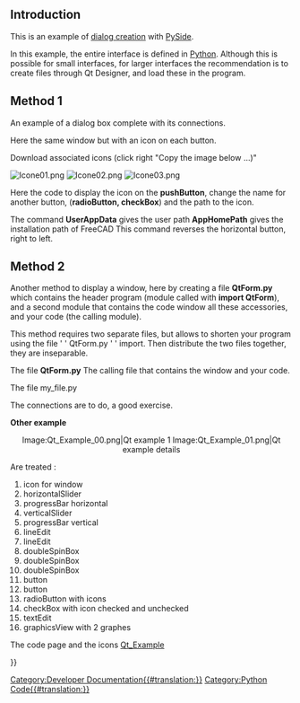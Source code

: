 <languages/>
<translate>

== Introduction == <!--T:1-->

<!--T:2-->
This is an example of [[Dialog_creation|dialog creation]] with [[PySide|PySide]].

<!--T:3-->
In this example, the entire interface is defined in [[Python|Python]]. Although this is possible for small interfaces, for larger interfaces the recommendation is to create {{FileName|.ui}} files through Qt Designer, and load these in the program.

==Method 1== <!--T:4-->

<!--T:5-->
An example of a dialog box complete with its connections.

</translate>
{{Code|code=
# -*- coding: utf-8 -*-
# Create by flachyjoe

from PySide import QtCore, QtGui

try:
    _fromUtf8 = QtCore.QString.fromUtf8
except AttributeError:
    def _fromUtf8(s):
        return s

try:
    _encoding = QtGui.QApplication.UnicodeUTF8
    def _translate(context, text, disambig):
        return QtGui.QApplication.translate(context, text, disambig, _encoding)
except AttributeError:
    def _translate(context, text, disambig):
        return QtGui.QApplication.translate(context, text, disambig)


class Ui_MainWindow(object):

     def __init__(self, MainWindow):
        self.window = MainWindow

        MainWindow.setObjectName(_fromUtf8("MainWindow"))
        MainWindow.resize(400, 300)
        self.centralWidget = QtGui.QWidget(MainWindow)
        self.centralWidget.setObjectName(_fromUtf8("centralWidget"))

        self.pushButton = QtGui.QPushButton(self.centralWidget)
        self.pushButton.setGeometry(QtCore.QRect(30, 170, 93, 28))
        self.pushButton.setObjectName(_fromUtf8("pushButton"))
        self.pushButton.clicked.connect(self.on_pushButton_clicked) #connection pushButton

        self.lineEdit = QtGui.QLineEdit(self.centralWidget)
        self.lineEdit.setGeometry(QtCore.QRect(30, 40, 211, 22))
        self.lineEdit.setObjectName(_fromUtf8("lineEdit"))
        self.lineEdit.returnPressed.connect(self.on_lineEdit_clicked) #connection lineEdit

        self.checkBox = QtGui.QCheckBox(self.centralWidget)
        self.checkBox.setGeometry(QtCore.QRect(30, 90, 81, 20))
        self.checkBox.setChecked(True)
        self.checkBox.setObjectName(_fromUtf8("checkBoxON"))
        self.checkBox.clicked.connect(self.on_checkBox_clicked) #connection checkBox

        self.radioButton = QtGui.QRadioButton(self.centralWidget)
        self.radioButton.setGeometry(QtCore.QRect(30, 130, 95, 20))
        self.radioButton.setObjectName(_fromUtf8("radioButton"))
        self.radioButton.clicked.connect(self.on_radioButton_clicked) #connection radioButton

        MainWindow.setCentralWidget(self.centralWidget)

        self.menuBar = QtGui.QMenuBar(MainWindow)
        self.menuBar.setGeometry(QtCore.QRect(0, 0, 400, 26))
        self.menuBar.setObjectName(_fromUtf8("menuBar"))
        MainWindow.setMenuBar(self.menuBar)

        self.mainToolBar = QtGui.QToolBar(MainWindow)
        self.mainToolBar.setObjectName(_fromUtf8("mainToolBar"))
        MainWindow.addToolBar(QtCore.Qt.TopToolBarArea, self.mainToolBar)

        self.statusBar = QtGui.QStatusBar(MainWindow)
        self.statusBar.setObjectName(_fromUtf8("statusBar"))
        MainWindow.setStatusBar(self.statusBar)

        self.retranslateUi(MainWindow)

     def retranslateUi(self, MainWindow):
        MainWindow.setWindowTitle(_translate("MainWindow", "MainWindow", None))
        self.pushButton.setText(_translate("MainWindow", "OK", None))
        self.lineEdit.setText(_translate("MainWindow", "tyty", None))
        self.checkBox.setText(_translate("MainWindow", "CheckBox", None))
        self.radioButton.setText(_translate("MainWindow", "RadioButton", None))

     def on_checkBox_clicked(self):
        if self.checkBox.checkState()==0:
            App.Console.PrintMessage(str(self.checkBox.checkState())+"  CheckBox KO\r\n")
        else:     
            App.Console.PrintMessage(str(self.checkBox.checkState())+" CheckBox OK\r\n")
#        App.Console.PrintMessage(str(self.lineEdit.setText("tititi"))+" LineEdit\r\n") #write text to the lineEdit window !
#        str(self.lineEdit.setText("tititi")) #écrit le texte dans la fenêtre lineEdit
        App.Console.PrintMessage(str(self.lineEdit.displayText())+" LineEdit\r\n")

     def on_radioButton_clicked(self):
        if self.radioButton.isChecked():
             App.Console.PrintMessage(str(self.radioButton.isChecked())+" Radio OK\r\n")
        else:
             App.Console.PrintMessage(str(self.radioButton.isChecked())+"  Radio KO\r\n")

     def on_lineEdit_clicked(self):
#        if self.lineEdit.textChanged():
             App.Console.PrintMessage(str(self.lineEdit.displayText())+" LineEdit Display\r\n")

     def on_pushButton_clicked(self):
        App.Console.PrintMessage("Terminé\r\n")
        self.window.hide()

MainWindow = QtGui.QMainWindow()
ui = Ui_MainWindow(MainWindow)
MainWindow.show()
}}
<translate>

<!--T:6-->
Here the same window but with an icon on each button.

<!--T:7-->
Download associated icons (click right "Copy the image below ...)"

<!--T:8-->
[[File:Icone01.png]]  [[File:Icone02.png]]  [[File:Icone03.png]]

</translate>
{{Code|code=
# -*- coding: utf-8 -*-

from PySide import QtCore, QtGui

try:
    _fromUtf8 = QtCore.QString.fromUtf8
except AttributeError:
    def _fromUtf8(s):
        return s

try:
    _encoding = QtGui.QApplication.UnicodeUTF8
    def _translate(context, text, disambig):
        return QtGui.QApplication.translate(context, text, disambig, _encoding)
except AttributeError:
    def _translate(context, text, disambig):
        return QtGui.QApplication.translate(context, text, disambig)


class Ui_MainWindow(object):

     def __init__(self, MainWindow):
        self.window = MainWindow
        path = FreeCAD.ConfigGet("UserAppData")
#        path = FreeCAD.ConfigGet("AppHomePath")

        MainWindow.setObjectName(_fromUtf8("MainWindow"))
        MainWindow.resize(400, 300)
        self.centralWidget = QtGui.QWidget(MainWindow)
        self.centralWidget.setObjectName(_fromUtf8("centralWidget"))

        self.pushButton = QtGui.QPushButton(self.centralWidget)
        self.pushButton.setGeometry(QtCore.QRect(30, 170, 93, 28))
        self.pushButton.setObjectName(_fromUtf8("pushButton"))
        self.pushButton.clicked.connect(self.on_pushButton_clicked) #connection pushButton

        self.lineEdit = QtGui.QLineEdit(self.centralWidget)
        self.lineEdit.setGeometry(QtCore.QRect(30, 40, 211, 22))
        self.lineEdit.setObjectName(_fromUtf8("lineEdit"))
        self.lineEdit.returnPressed.connect(self.on_lineEdit_clicked) #connection lineEdit

        self.checkBox = QtGui.QCheckBox(self.centralWidget)
        self.checkBox.setGeometry(QtCore.QRect(30, 90, 100, 20))
        self.checkBox.setChecked(True)
        self.checkBox.setObjectName(_fromUtf8("checkBoxON"))
        self.checkBox.clicked.connect(self.on_checkBox_clicked) #connection checkBox

        self.radioButton = QtGui.QRadioButton(self.centralWidget)
        self.radioButton.setGeometry(QtCore.QRect(30, 130, 95, 20))
        self.radioButton.setObjectName(_fromUtf8("radioButton"))
        self.radioButton.clicked.connect(self.on_radioButton_clicked) #connection radioButton

        MainWindow.setCentralWidget(self.centralWidget)

        self.menuBar = QtGui.QMenuBar(MainWindow)
        self.menuBar.setGeometry(QtCore.QRect(0, 0, 400, 26))
        self.menuBar.setObjectName(_fromUtf8("menuBar"))
        MainWindow.setMenuBar(self.menuBar)

        self.mainToolBar = QtGui.QToolBar(MainWindow)
        self.mainToolBar.setObjectName(_fromUtf8("mainToolBar"))
        MainWindow.addToolBar(QtCore.Qt.TopToolBarArea, self.mainToolBar)

        self.statusBar = QtGui.QStatusBar(MainWindow)
        self.statusBar.setObjectName(_fromUtf8("statusBar"))
        MainWindow.setStatusBar(self.statusBar)

        self.retranslateUi(MainWindow)

        # Affiche un icone sur le bouton PushButton
        # self.image_01 = "C:\Program Files\FreeCAD0.13\Icone01.png" # adapt the icon name
        self.image_01 = path+"Icone01.png" # adapt the name of the icon
        icon01 = QtGui.QIcon() 
        icon01.addPixmap(QtGui.QPixmap(self.image_01),QtGui.QIcon.Normal, QtGui.QIcon.Off)
        self.pushButton.setIcon(icon01) 
        self.pushButton.setLayoutDirection(QtCore.Qt.RightToLeft) # This command reverses the direction of the button

        # Affiche un icone sur le bouton RadioButton 
        # self.image_02 = "C:\Program Files\FreeCAD0.13\Icone02.png" # adapt the name of the icon
        self.image_02 = path+"Icone02.png" # adapter le nom de l'icone
        icon02 = QtGui.QIcon() 
        icon02.addPixmap(QtGui.QPixmap(self.image_02),QtGui.QIcon.Normal, QtGui.QIcon.Off)
        self.radioButton.setIcon(icon02) 
        # self.radioButton.setLayoutDirection(QtCore.Qt.RightToLeft) #  This command reverses the direction of the button

        # Affiche un icone sur le bouton CheckBox 
        # self.image_03 = "C:\Program Files\FreeCAD0.13\Icone03.png" # the name of the icon
        self.image_03 = path+"Icone03.png" # adapter le nom de l'icone
        icon03 = QtGui.QIcon() 
        icon03.addPixmap(QtGui.QPixmap(self.image_03),QtGui.QIcon.Normal, QtGui.QIcon.Off)
        self.checkBox.setIcon(icon03) 
        # self.checkBox.setLayoutDirection(QtCore.Qt.RightToLeft) # This command reverses the direction of the button


     def retranslateUi(self, MainWindow):
        MainWindow.setWindowTitle(_translate("MainWindow", "FreeCAD", None))
        self.pushButton.setText(_translate("MainWindow", "OK", None))
        self.lineEdit.setText(_translate("MainWindow", "tyty", None))
        self.checkBox.setText(_translate("MainWindow", "CheckBox", None))
        self.radioButton.setText(_translate("MainWindow", "RadioButton", None))

     def on_checkBox_clicked(self):
        if self.checkBox.checkState()==0:
            App.Console.PrintMessage(str(self.checkBox.checkState())+"  CheckBox KO\r\n")
        else:     
            App.Console.PrintMessage(str(self.checkBox.checkState())+" CheckBox OK\r\n")
           # App.Console.PrintMessage(str(self.lineEdit.setText("tititi"))+" LineEdit\r\n") # write text to the lineEdit window !
           # str(self.lineEdit.setText("tititi")) #écrit le texte dans la fenêtre lineEdit
        App.Console.PrintMessage(str(self.lineEdit.displayText())+" LineEdit\r\n")

     def on_radioButton_clicked(self):
        if self.radioButton.isChecked():
             App.Console.PrintMessage(str(self.radioButton.isChecked())+" Radio OK\r\n")
        else:
             App.Console.PrintMessage(str(self.radioButton.isChecked())+"  Radio KO\r\n")

     def on_lineEdit_clicked(self):
          # if self.lineEdit.textChanged():
          App.Console.PrintMessage(str(self.lineEdit.displayText())+" LineEdit Display\r\n")

     def on_pushButton_clicked(self):
        App.Console.PrintMessage("Terminé\r\n")
        self.window.hide()

MainWindow = QtGui.QMainWindow()
ui = Ui_MainWindow(MainWindow)
MainWindow.show()
}}
<translate>

<!--T:9-->
Here the code to display the icon on the '''pushButton''', change the name for another button, ('''radioButton, checkBox''') and the path to the icon.
</translate>
{{Code|code=
        # Affiche un icône sur le bouton PushButton
        # self.image_01 = "C:\Program Files\FreeCAD0.13\icone01.png" # the name of the icon
        self.image_01 = path+"icone01.png" # the name of the icon
        icon01 = QtGui.QIcon() 
        icon01.addPixmap(QtGui.QPixmap(self.image_01),QtGui.QIcon.Normal, QtGui.QIcon.Off)
        self.pushButton.setIcon(icon01) 
        self.pushButton.setLayoutDirection(QtCore.Qt.RightToLeft) # This command reverses the direction of the button
}}
<translate>

<!--T:10-->
The command
'''UserAppData''' gives the user path
'''AppHomePath''' gives the installation path of FreeCAD
</translate>
{{Code|code=
#        path = FreeCAD.ConfigGet("UserAppData")
        path = FreeCAD.ConfigGet("AppHomePath")
}}
<translate>
<!--T:11-->
This command reverses the horizontal button, right to left.

</translate>
{{Code|code=
self.pushButton.setLayoutDirection(QtCore.Qt.RightToLeft) # This command reverses the direction of the button
}}
<translate>

==Method 2== <!--T:12-->

<!--T:13-->
Another method to display a window, here by creating a file '''QtForm.py''' which contains the header program (module called with '''import QtForm'''), and a second module that contains the code window all these accessories, and your code (the calling module).

<!--T:14-->
This method requires two separate files, but allows to shorten your program using the file ' ' QtForm.py ' ' import. Then distribute the two files together, they are inseparable.

<!--T:15-->
The file '''QtForm.py'''
</translate>
{{Code|code=

# -*- coding: utf-8 -*-
# Create by flachyjoe
from PySide import QtCore, QtGui

try:
    _fromUtf8 = QtCore.QString.fromUtf8
except AttributeError:
   def _fromUtf8(s):
      return s

try:
    _encoding = QtGui.QApplication.UnicodeUTF8
    def _translate(context, text, disambig):
      return QtGui.QApplication.translate(context, text, disambig, _encoding)
except AttributeError:
   def _translate(context, text, disambig):
      return QtGui.QApplication.translate(context, text, disambig)

class Form(object):
   def __init__(self, title, width, height):
      self.window = QtGui.QMainWindow()
      self.title=title
      self.window.setObjectName(_fromUtf8(title))
      self.window.setWindowTitle(_translate(self.title, self.title, None))
      self.window.resize(width, height)

   def show(self):
      self.createUI()
      self.retranslateUI()
      self.window.show()
   
   def setText(self, control, text):
      control.setText(_translate(self.title, text, None))
}}
<translate>
<!--T:16-->
The calling file that contains the window and your code.

<!--T:17-->
The file my_file.py

<!--T:18-->
The connections are to do, a good exercise.
</translate>
{{Code|code=

# -*- coding: utf-8 -*-
# Create by flachyjoe
from PySide import QtCore, QtGui
import QtForm

class myForm(QtForm.Form):
   def createUI(self):
      self.centralWidget = QtGui.QWidget(self.window)
      self.window.setCentralWidget(self.centralWidget)
      
      self.pushButton = QtGui.QPushButton(self.centralWidget)
      self.pushButton.setGeometry(QtCore.QRect(30, 170, 93, 28))
      self.pushButton.clicked.connect(self.on_pushButton_clicked)
      
      self.lineEdit = QtGui.QLineEdit(self.centralWidget)
      self.lineEdit.setGeometry(QtCore.QRect(30, 40, 211, 22))
      
      self.checkBox = QtGui.QCheckBox(self.centralWidget)
      self.checkBox.setGeometry(QtCore.QRect(30, 90, 81, 20))
      self.checkBox.setChecked(True)
      
      self.radioButton = QtGui.QRadioButton(self.centralWidget)
      self.radioButton.setGeometry(QtCore.QRect(30, 130, 95, 20))
   
   def retranslateUI(self):
      self.setText(self.pushButton, "Fermer")
      self.setText(self.lineEdit, "essais de texte")
      self.setText(self.checkBox, "CheckBox")
      self.setText(self.radioButton, "RadioButton")
   
   def on_pushButton_clicked(self):
      self.window.hide()

myWindow=myForm("Fenetre de test",400,300)
myWindow.show()
}}
<translate>

<!--T:19-->
'''Other example'''
<center>
<gallery widths="400" heights="200">
Image:Qt_Example_00.png|Qt example 1
Image:Qt_Example_01.png|Qt example details
</gallery>
</center>
{{clear}}

<!--T:20-->
Are treated :

<!--T:21-->
# icon for window
# horizontalSlider
# progressBar horizontal
# verticalSlider
# progressBar vertical
# lineEdit
# lineEdit
# doubleSpinBox
# doubleSpinBox
# doubleSpinBox
# button
# button
# radioButton with icons
# checkBox with icon checked and unchecked
# textEdit
# graphicsView with 2 graphes
The code page and the icons [[Qt_Example|Qt_Example]]

</translate>
{{Powerdocnavi{{#translation:}}}}
[[Category:Developer Documentation{{#translation:}}]]
[[Category:Python Code{{#translation:}}]]
{{clear}}